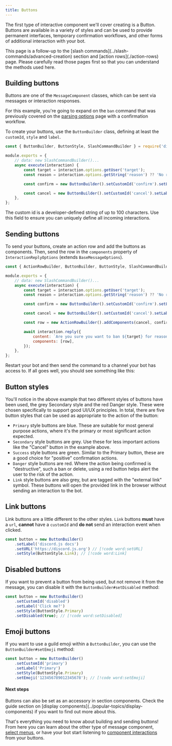 ```yaml
---
title: Buttons
---
```


The first type of interactive component we'll cover creating is a Button. Buttons are available in a variety of styles and can be used to provide permanent interfaces, temporary confirmation workflows, and other forms of additional interaction with your bot.

<Callout>
	This page is a follow-up to the [slash commands](../slash-commands/advanced-creation) section and [action
	rows](./action-rows) page. Please carefully read those pages first so that you can understand the methods used here.
</Callout>

## Building buttons

Buttons are one of the `MessageComponent` classes, which can be sent via messages or interaction responses.

For this example, you're going to expand on the `ban` command that was previously covered on the [parsing options](../slash-commands/parsing-options) page with a confirmation workflow.

To create your buttons, use the `ButtonBuilder` class, defining at least the `customId`, `style` and `label`.

```js
const { ButtonBuilder, ButtonStyle, SlashCommandBuilder } = require('discord.js');

module.exports = {
	// data: new SlashCommandBuilder()...
	async execute(interaction) {
		const target = interaction.options.getUser('target');
		const reason = interaction.options.getString('reason') ?? 'No reason provided';

		const confirm = new ButtonBuilder().setCustomId('confirm').setLabel('Confirm Ban').setStyle(ButtonStyle.Danger);

		const cancel = new ButtonBuilder().setCustomId('cancel').setLabel('Cancel').setStyle(ButtonStyle.Secondary);
	},
};
```

<Callout>
	The custom id is a developer-defined string of up to 100 characters. Use this field to ensure you can uniquely define
	all incoming interactions.
</Callout>

## Sending buttons

To send your buttons, create an action row and add the buttons as components. Then, send the row in the `components` property of `InteractionReplyOptions` (extends `BaseMessageOptions`).

```js
const { ActionRowBuilder, ButtonBuilder, ButtonStyle, SlashCommandBuilder } = require('discord.js');

module.exports = {
	// data: new SlashCommandBuilder()...
	async execute(interaction) {
		const target = interaction.options.getUser('target');
		const reason = interaction.options.getString('reason') ?? 'No reason provided';

		const confirm = new ButtonBuilder().setCustomId('confirm').setLabel('Confirm Ban').setStyle(ButtonStyle.Danger);

		const cancel = new ButtonBuilder().setCustomId('cancel').setLabel('Cancel').setStyle(ButtonStyle.Secondary);

		const row = new ActionRowBuilder().addComponents(cancel, confirm);

		await interaction.reply({
			content: `Are you sure you want to ban ${target} for reason: ${reason}?`,
			components: [row],
		});
	},
};
```

Restart your bot and then send the command to a channel your bot has access to. If all goes well, you should see something like this:

## Button styles

You'll notice in the above example that two different styles of buttons have been used, the grey Secondary style and the red Danger style. These were chosen specifically to support good UI/UX principles. In total, there are five button styles that can be used as appropriate to the action of the button:

- `Primary` style buttons are blue. These are suitable for most general purpose actions, where it's the primary or most significant action expected.
- `Secondary` style buttons are grey. Use these for less important actions like the "Cancel" button in the example above.
- `Success` style buttons are green. Similar to the Primary button, these are a good choice for "positive" confirmation actions.
- `Danger` style buttons are red. Where the action being confirmed is "destructive", such a ban or delete, using a red button helps alert the user to the risk of the action.
- `Link` style buttons are also grey, but are tagged with the "external link" symbol. These buttons will open the provided link in the browser without sending an interaction to the bot.

## Link buttons

Link buttons are a little different to the other styles. `Link` buttons **must** have a `url`, **cannot** have a `customId` and **do not** send an interaction event when clicked.

```js {3}
const button = new ButtonBuilder()
	.setLabel('discord.js docs')
	.setURL('https://discord.js.org') // [!code word:setURL]
	.setStyle(ButtonStyle.Link); // [!code word:Link]
```

## Disabled buttons

If you want to prevent a button from being used, but not remove it from the message, you can disable it with the `ButtonBuilder#setDisabled` method:

```js
const button = new ButtonBuilder()
	.setCustomId('disabled')
	.setLabel('Click me?')
	.setStyle(ButtonStyle.Primary)
	.setDisabled(true); // [!code word:setDisabled]
```

## Emoji buttons

If you want to use a guild emoji within a `ButtonBuilder`, you can use the `ButtonBuilder#setEmoji` method:

```js {5}
const button = new ButtonBuilder()
	.setCustomId('primary')
	.setLabel('Primary')
	.setStyle(ButtonStyle.Primary)
	.setEmoji('123456789012345678'); // [!code word:setEmoji]
```

#### Next steps

<Callout>
	Buttons can also be set as an accessory in section components. Check the guide section on [display
	components](../popular-topics/display-components) if you want to find out more about this.
</Callout>

That's everything you need to know about building and sending buttons! From here you can learn about the other type of message component, [select menus](./select-menus), or have your bot start listening to [component interactions](./interactions) from your buttons.
